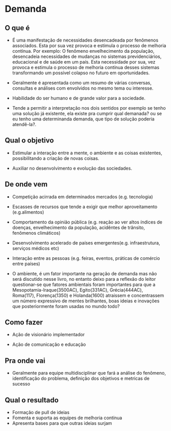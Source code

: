# Demanda

## O que é {-}

- É uma manifestação de necessidades desencadeada por fenômenos associados. Esta por sua vez provoca e estimula o processo de melhoria contínua. Por exemplo: O fenômeno envelhecimento da população, desencadeia necessidades de mudanças no sistemas previdenciários, educacional e de saúde em um país. Esta necessidade por sua, vez provoca e estimula o processo de melhoria contínua desses sistemas transformando um possível colapso no futuro em oportunidades.

- Geralmente é apresentada como um resumo de várias conversas, consultas e análises com envolvidos no mesmo tema ou interesse.

- Habilidade do ser humano e de grande valor para a sociedade.

- Tende a permitir a interpretação nos dois sentidos por exemplo se tenho uma solução já existente, ela existe pra cumprir qual demanada? ou se eu tenho uma determinanda demanda, que tipo de solução poderia atendê-la?.


## Qual o objetivo {-}

- Estimular a interação entre a mente, o ambiente e as coisas existentes, possibilitando a criação de novas coisas.

- Auxiliar no desenvolvimento e evolução das sociedades.


## De onde vem {-}

- Competição acirrada em determinados mercados (e.g. tecnologia)

- Escasses de recursos que tende a exigir que melhor aproveitamento (e.g.alimentos)

- Comportamento da opinião pública (e.g. reação ao ver altos índices de doenças, envelhecimento da população, acidêntes de trânsito, fenômenos climáticos)

- Desenvolvimento acelerado de países emergentes(e.g. infraestrutura, serviços médicos etc)

- Interação entre as pessoas (e.g. feiras, eventos, práticas de comércio entre países)

- O ambiente, é um fator importante  na geração de demanda mas não será discutido nesse livro, no entanto deixo para a reflexão do leitor questionar-se que fatores ambientais foram importantes para que a Mesopotamia-Iraque(3500AC), Egito(331AC), Grécia(444AC), Roma(117), Florença(1350) e Holanda(1600) atraissem e concentrassem um número expressivo de mentes brilhantes, boas ideias e inovações que posteriormente foram usadas no mundo todo?

## Como fazer {-}

- Ação de visionário implementador

- Ação de comunicação e educação


## Pra onde vai {-}

- Geralmente para equipe multidisciplinar que fará a análise do fenômeno, identificação do problema, definição dos objetivos e metricas de sucesso


## Qual o resultado {-}

- Formação de pull de ideias 
- Fomenta e suporta as equipes de melhoria contínua
- Apresenta bases para que outras ideias surjam
